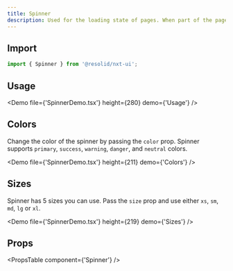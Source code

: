 ```yaml
---
title: Spinner
description: Used for the loading state of pages. When part of the page is waiting for asynchronous data or is in the rendering process, appropriate loading amimation will effectively alleviate user anxiety.
---
```


## Import

```javascript
import { Spinner } from '@resolid/nxt-ui';
```

## Usage

<Demo file={'SpinnerDemo.tsx'} height={280} demo={'Usage'} />

## Colors

Change the color of the spinner by passing the `color` prop. Spinner supports `primary`, `success`, `warning`, `danger`, and `neutral` colors.

<Demo file={'SpinnerDemo.tsx'} height={211} demo={'Colors'} />

## Sizes

Spinner has 5 sizes you can use. Pass the `size` prop and use either `xs`, `sm`, `md`, `lg` or `xl`.

<Demo file={'SpinnerDemo.tsx'} height={219} demo={'Sizes'} />

## Props

<PropsTable component={'Spinner'} />

